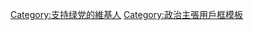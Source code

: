 {{Userbox
  |border-c = #000
  |border-s =1
  |id-c     = #65CB9B
  |id-s     = 10
  |id-fc    = #000
  |info-c   = #a0ffa0
  |info-s   = 10
  |info-fc  = #000
  |id       = [[File:A sunflower-Edited.png|45px]]
  |info     = 这位用户支持[[绿党]]
}}
<includeonly>
[[Category:支持绿党的維基人]]</includeonly>
<noinclude>
[[Category:政治主張用戶框模板]]</noinclude>